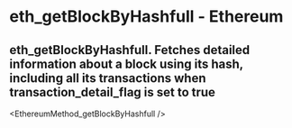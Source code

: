 # eth_getBlockByHashfull - Ethereum

## eth_getBlockByHashfull. Fetches detailed information about a block using its hash, including all its transactions when transaction_detail_flag is set to true


<EthereumMethod_getBlockByHashfull />
